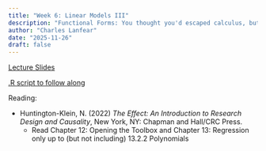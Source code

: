 ```yaml
---
title: "Week 6: Linear Models III"
description: "Functional Forms: You thought you'd escaped calculus, but you were wrong"
author: "Charles Lanfear"
date: "2025-11-26"
draft: false
---
```


[Lecture Slides](https://clanfear.github.io/ioc_iqa/_lectures/6_linear-models-iii/slides_linear-models-iii.html)

[.R script to follow along](https://clanfear.github.io/ioc_iqa/_lectures/6_linear-models-iii/slides_linear-models-iii.R)

Reading:

* Huntington-Klein, N. (2022) *The Effect: An Introduction to Research Design and Causality*, New York, NY: Chapman and Hall/CRC Press. 
   * Read Chapter 12: Opening the Toolbox and Chapter 13: Regression only up to (but not including) 13.2.2 Polynomials